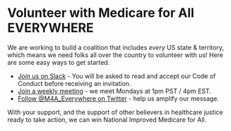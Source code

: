 
<Layout pageTitle="Volunteer" activeHeaderLink="Volunteer">

# Volunteer with Medicare for All EVERYWHERE

We are working to build a coalition that includes *every* US state & territory, which means we need folks all over the country to volunteer with us! Here are some easy ways to get started.

* <a href='https://actionnetwork.org/forms/code-of-conduct-2?source=direct_link&' target='_blank'>Join us on Slack</a> - You will be asked to read and accept our Code of Conduct before receiving an invitation.
* <a href='https://actionnetwork.org/forms/medicare-for-all-everywhere-action-takers?source=direct_link&' target='_blank'>Join a weekly meeting</a> - we meet Mondays at 1pm PST / 4pm EST.
* <a href="https://twitter.com/m4a_everywhere">Follow @M4A_Everywhere on Twitter</a> - help us amplify our message.

With your support, and the support of other believers in healthcare justice ready to take action, we can win National Improved Medicare for All.

</Layout>
